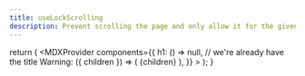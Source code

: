 ```yaml
---
title: useLockScrolling
description: Prevent scrolling the page and only allow it for the given element, usually an overlay
---
```



  return (
    <MDXProvider
      components={{
        h1: () => null, // we're already have the title
        Warning: ({ children }) => (
          <Alert type="warning" icon title="Important!">
            {children}
          </Alert>
        ),
      }}
    >
      <UseLockScrollingReadMe />
    </MDXProvider>
  );
}

